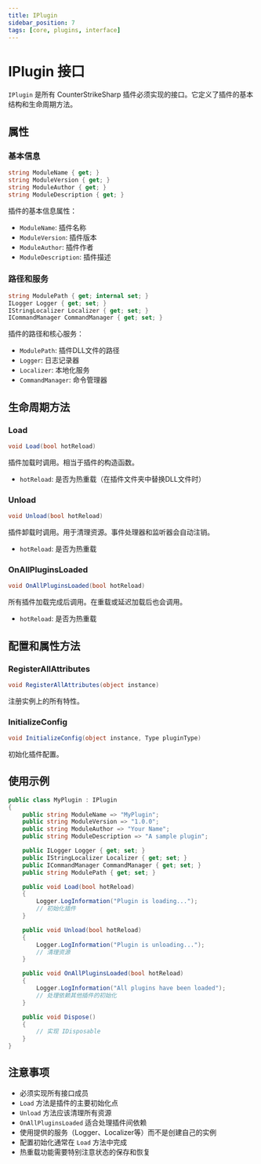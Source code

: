 ```yaml
---
title: IPlugin
sidebar_position: 7
tags: [core, plugins, interface]
---
```


# IPlugin 接口

`IPlugin` 是所有 CounterStrikeSharp 插件必须实现的接口。它定义了插件的基本结构和生命周期方法。

## 属性

### 基本信息
```csharp
string ModuleName { get; }
string ModuleVersion { get; }
string ModuleAuthor { get; }
string ModuleDescription { get; }
```

插件的基本信息属性：
- `ModuleName`: 插件名称
- `ModuleVersion`: 插件版本
- `ModuleAuthor`: 插件作者
- `ModuleDescription`: 插件描述

### 路径和服务
```csharp
string ModulePath { get; internal set; }
ILogger Logger { get; set; }
IStringLocalizer Localizer { get; set; }
ICommandManager CommandManager { get; set; }
```

插件的路径和核心服务：
- `ModulePath`: 插件DLL文件的路径
- `Logger`: 日志记录器
- `Localizer`: 本地化服务
- `CommandManager`: 命令管理器

## 生命周期方法

### Load
```csharp
void Load(bool hotReload)
```

插件加载时调用。相当于插件的构造函数。
- `hotReload`: 是否为热重载（在插件文件夹中替换DLL文件时）

### Unload
```csharp
void Unload(bool hotReload)
```

插件卸载时调用。用于清理资源。事件处理器和监听器会自动注销。
- `hotReload`: 是否为热重载

### OnAllPluginsLoaded
```csharp
void OnAllPluginsLoaded(bool hotReload)
```

所有插件加载完成后调用。在重载或延迟加载后也会调用。
- `hotReload`: 是否为热重载

## 配置和属性方法

### RegisterAllAttributes
```csharp
void RegisterAllAttributes(object instance)
```

注册实例上的所有特性。

### InitializeConfig
```csharp
void InitializeConfig(object instance, Type pluginType)
```

初始化插件配置。

## 使用示例

```csharp
public class MyPlugin : IPlugin
{
    public string ModuleName => "MyPlugin";
    public string ModuleVersion => "1.0.0";
    public string ModuleAuthor => "Your Name";
    public string ModuleDescription => "A sample plugin";

    public ILogger Logger { get; set; }
    public IStringLocalizer Localizer { get; set; }
    public ICommandManager CommandManager { get; set; }
    public string ModulePath { get; set; }

    public void Load(bool hotReload)
    {
        Logger.LogInformation("Plugin is loading...");
        // 初始化插件
    }

    public void Unload(bool hotReload)
    {
        Logger.LogInformation("Plugin is unloading...");
        // 清理资源
    }

    public void OnAllPluginsLoaded(bool hotReload)
    {
        Logger.LogInformation("All plugins have been loaded");
        // 处理依赖其他插件的初始化
    }

    public void Dispose()
    {
        // 实现 IDisposable
    }
}
```

## 注意事项

- 必须实现所有接口成员
- `Load` 方法是插件的主要初始化点
- `Unload` 方法应该清理所有资源
- `OnAllPluginsLoaded` 适合处理插件间依赖
- 使用提供的服务（Logger、Localizer等）而不是创建自己的实例
- 配置初始化通常在 `Load` 方法中完成
- 热重载功能需要特别注意状态的保存和恢复